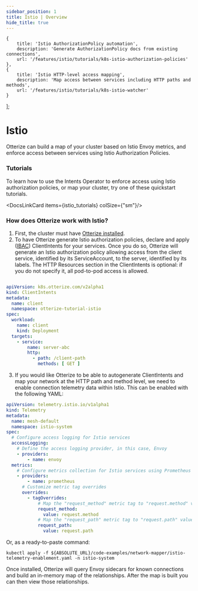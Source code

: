 ```yaml
---
sidebar_position: 1
title: Istio | Overview
hide_title: true
---
```



    {
        title: 'Istio AuthorizationPolicy automation',
        description: 'Generate AuthorizationPolicy docs from existing connections',
        url: '/features/istio/tutorials/k8s-istio-authorization-policies'
    },
    {
        title: 'Istio HTTP-level access mapping',
        description: 'Map access between services including HTTP paths and methods',
        url: '/features/istio/tutorials/k8s-istio-watcher'
    }
];



# Istio

Otterize can build a map of your cluster based on Istio Envoy metrics, and enforce access between services using Istio Authorization Policies.

### Tutorials

To learn how to use the Intents Operator to enforce access using Istio authorization policies, or map your cluster, try one of these quickstart tutorials.

<DocsLinkCard items={istio_tutorials} colSize={"sm"}/>


### How does Otterize work with Istio?

1. First, the cluster must have [Otterize installed](/overview/installation).
2. To have Otterize generate Istio authorization policies, declare and apply ([IBAC](/overview/intent-based-access-control)) ClientIntents for your services.
Once you do so, Otterize will generate an Istio authorization policy allowing access from the client service, identified by its ServiceAccount, to the server, identified by its labels.
The HTTP Resources section in the ClientIntents is optional: if you do not specify it, all pod-to-pod access is allowed.

```yaml

apiVersion: k8s.otterize.com/v2alpha1
kind: ClientIntents
metadata:
  name: client
  namespace: otterize-tutorial-istio
spec:
  workload:
    name: client
    kind: Deployment
  targets:
    - service:
        name: server-abc
        http:
          - path: /client-path
            methods: [ GET ]

```

3. If you would like Otterize to be able to autogenerate ClientIntents and map your network at the HTTP path and method level, we need to enable connection telemetry data within Istio. This can be enabled with the following YAML:

```yaml
apiVersion: telemetry.istio.io/v1alpha1
kind: Telemetry
metadata:
  name: mesh-default
  namespace: istio-system
spec:
  # Configure access logging for Istio services
  accessLogging:
    # Define the access logging provider, in this case, Envoy
    - providers:
        - name: envoy
  metrics:
    # Configure metrics collection for Istio services using Prometheus
    - providers:
        - name: prometheus
      # Customize metric tag overrides
      overrides:
        - tagOverrides:
            # Map the "request_method" metric tag to "request.method" value
            request_method:
              value: request.method
            # Map the "request_path" metric tag to "request.path" value
            request_path:
              value: request.path
```

Or, as a ready-to-paste command:
```
kubectl apply -f ${ABSOLUTE_URL}/code-examples/network-mapper/istio-telemetry-enablement.yaml -n istio-system
```

Once installed, Otterize will query Envoy sidecars for known connections and build an in-memory map of the relationships. After the map is built you can then view those relationships.

